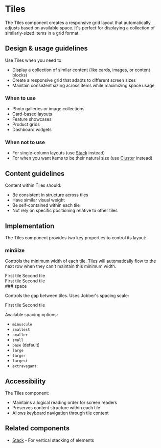 
# Tiles

The Tiles component creates a responsive grid layout that automatically adjusts
based on available space. It's perfect for displaying a collection of
similarly-sized items in a grid format.

## Design & usage guidelines

Use Tiles when you need to:

- Display a collection of similar content (like cards, images, or content
  blocks)
- Create a responsive grid that adapts to different screen sizes
- Maintain consistent sizing across items while maximizing space usage

### When to use

- Photo galleries or image collections
- Card-based layouts
- Feature showcases
- Product grids
- Dashboard widgets

### When not to use

- For single-column layouts (use [Stack](/components/Stack) instead)
- For when you want items to be their natural size (use
  [Cluster](/components/Cluster) instead)

## Content guidelines

Content within Tiles should:

- Be consistent in structure across tiles
- Have similar visual weight
- Be self-contained within each tile
- Not rely on specific positioning relative to other tiles

## Implementation

The Tiles component provides two key properties to control its layout:

### minSize

Controls the minimum width of each tile. Tiles will automatically flow to the
next row when they can't maintain this minimum width.

<Canvas>
<div style={{width:'100%'}}>

<Tiles minSize="30ch">
  <Rectangle padding="0">
  <Card>
    <Rectangle>
    <Text>First tile</Text>
    </Rectangle>
  </Card>
  </Rectangle>
  <Rectangle padding="0">
  <Card>
    <Rectangle>
    <Text>Second tile</Text>
    </Rectangle>
  </Card>
  </Rectangle>
</Tiles>
</div>
</Canvas>

<Canvas>
<div style={{width:'100%'}}>

<Tiles minSize="20ch">
  <Rectangle padding="0">
  <Card>
    <Rectangle>
    <Text>First tile</Text>
    </Rectangle>
  </Card>
  </Rectangle>
  <Rectangle padding="0">
  <Card>
    <Rectangle>
    <Text>Second tile</Text>
    </Rectangle>
  </Card>
  </Rectangle>
</Tiles>
</div>
</Canvas>
### space

Controls the gap between tiles. Uses Jobber's spacing scale:

<Canvas>
  <div style={{ width: "100%" }}>
    <Tiles space="largest">
      <Rectangle padding="0">
        <Card>
          <Rectangle>
            <Text>First tile</Text>
          </Rectangle>
        </Card>
      </Rectangle>
      <Rectangle padding="0">
        <Card>
          <Rectangle>
            <Text>Second tile</Text>
          </Rectangle>
        </Card>
      </Rectangle>
    </Tiles>
  </div>
</Canvas>

Available spacing options:

- `minuscule`
- `smallest`
- `smaller`
- `small`
- `base` (default)
- `large`
- `larger`
- `largest`
- `extravagant`

## Accessibility

The Tiles component:

- Maintains a logical reading order for screen readers
- Preserves content structure within each tile
- Allows keyboard navigation through tile content

## Related components

- [Stack](/components/Stack) - For vertical stacking of elements
